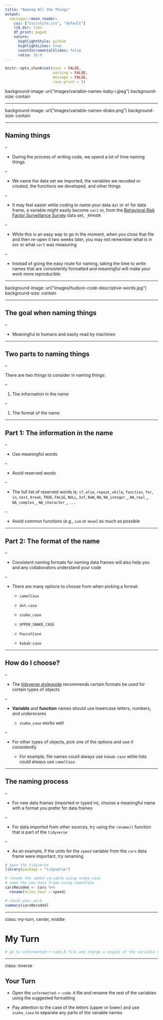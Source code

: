 ```yaml
---
title: "Naming All the Things"
output:
  xaringan::moon_reader:
    css: ["css/style.css", "default"]
    lib_dir: libs
    df_print: paged
    nature:
      highlightStyle: github
      highlightLines: true
      countIncrementalSlides: false
      ratio: 16:9
---
```


```r
knitr::opts_chunk$set(eval = FALSE, 
                      warning = FALSE,
                      message = FALSE,
                      rows.print = 5)
```


background-image: url("images/variable-names-baby-i.jpeg")
background-size: contain

<span role="img" aria-label="Slide background shows: Tweet screenshot that says found out my wife is due in December and I'm already sweating about what to name this kid. I have have a hard enough time deciding what to name my variables, how can I name a human? Poor little i;"></span>

---


background-image: url("images/variable-names-drake.png")
background-size: contain

<span role="img" aria-label="Slide background shows: Drake pushing away a poorly formatted variable name and then smiling at a well formatted variable name"></span>

---

## Naming things

--

* During the process of writing code, we spend a lot of time naming things

--

* We name the data set we imported, the variables we recoded or created, the functions we developed, and other things

--

* It may feel easier while coding to name your data `dat` or `df` for data frame, a variable might easily become `var1` or, from the [Behavioral Risk Factor Surveillance Survey](https://www.cdc.gov/brfss/index.html) data set, `_RFHVDR`

--

* While this is an easy way to go in the moment, when you close that file and then re-open it two weeks later, you may not remember what is in `dat` or what `var1` was measuring 

--

* Instead of going the easy route for naming, taking the time to write names that are consistently formatted and meaningful will make your work more reproducible


---

background-image: url("images/hudson-code-descriptive-words.jpg")
background-size: contain

<span role="img" aria-label="Slide background shows: Screenshot of a tweet that says jumping back into code you wrote ages ago like 10% luck, 20% skill, 15% concentrated power of will, 5% pleasure, 50% pain, 100% wishing you used descriptive names."></span>


---

## The goal when naming things 

--

* Meaningful to humans and easily read by machines

---

## Two parts to naming things

--

There are two things to consider in naming things:


--

1. The information in the name 
   
--
 
1. The format of the name
    
---

## Part 1: The information in the name

--

* Use meaningful words

--

* Avoid reserved words

--

  + The full list of reserved words is: `if`, `else`, `repeat`, `while`, `function`, `for`, `in`, `next`, `break`, `TRUE`, `FALSE`, `NULL`, `Inf`, `NaN`, `NA`, `NA_integer_`, `NA_real_`, `NA_complex_`, `NA_character_`, `...`

--

* Avoid common functions (e.g., `sum` or `mean`) as much as possible 

---

## Part 2: The format of the name
    
--

* Consistent naming formats for naming data frames will also help you and any collaborators understand your code 

--

* There are many options to choose from when picking a format:

    + `camelCase`
    
    + `dot.case`
    
    + `snake_case`
    
    + `UPPER_SNAKE_CASE`
    
    + `PascalCase`
    
    + `kebab-case`

---

## How do I choose?

--

* The [tidyverse styleguide](https://style.tidyverse.org) recommends certain formats be used for certain types of objects

--

* **Variable** and **function** names should use lowercase letters, numbers, and underscores

    + `snake_case` works well

--

* For other types of objects, pick one of the options and use it consistently

    + For example, file names could always use `kebab-case` while lists could always use `camelCase`

---

## The naming process

--

* For new data frames (imported or typed in), choose a meaningful name with a format you prefer for data frames

--

* For data imported from other sources, try using the `rename()` function that is part of the `tidyverse`

--

* As an example, if the units for the `speed` variable from the `cars` data frame were important, try renaming  

```r
# open the tidyverse
library(package = "tidyverse")

# rename the speed variable using snake_case
# name the new data frame using camelCase
carsRecoded <- cars %>% 
  rename(miles_hour = speed)

# check your work
summary(carsRecoded)
```

---

class: my-turn, center, middle

# My Turn

```r
# go to unformatted-r-code.R file and change a couple of the variable names to snake_case all lower case
```

---

class: inverse

## Your Turn

* Open the `unformatted-r-code.R` file and rename the rest of the variables using the suggested formatting 

* Pay attention to the case of the letters (upper or lower) and use `snake_case` to separate any parts of the variable names



